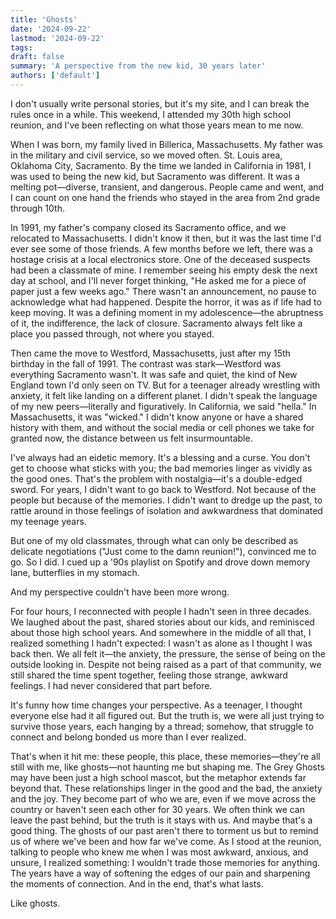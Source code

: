 ```yaml
---
title: 'Ghosts'
date: '2024-09-22'
lastmod: '2024-09-22'
tags:
draft: false
summary: 'A perspective from the new kid, 30 years later'
authors: ['default']
---
```


I don't usually write personal stories, but it's my site, and I can break the rules once in a while. This weekend, I attended my 30th high school reunion, and I've been reflecting on what those years mean to me now.

When I was born, my family lived in Billerica, Massachusetts. My father was in the military and civil service, so we moved often. St. Louis area, Oklahoma City, Sacramento. By the time we landed in California in 1981, I was used to being the new kid, but Sacramento was different. It was a melting pot—diverse, transient, and dangerous. People came and went, and I can count on one hand the friends who stayed in the area from 2nd grade through 10th.

In 1991, my father's company closed its Sacramento office, and we relocated to Massachusetts. I didn't know it then, but it was the last time I'd ever see some of those friends. A few months before we left, there was a hostage crisis at a local electronics store. One of the deceased suspects had been a classmate of mine. I remember seeing his empty desk the next day at school, and I'll never forget thinking, "He asked me for a piece of paper just a few weeks ago." There wasn't an announcement, no pause to acknowledge what had happened. Despite the horror, it was as if life had to keep moving. It was a defining moment in my adolescence—the abruptness of it, the indifference, the lack of closure. Sacramento always felt like a place you passed through, not where you stayed.

Then came the move to Westford, Massachusetts, just after my 15th birthday in the fall of 1991. The contrast was stark—Westford was everything Sacramento wasn't. It was safe and quiet, the kind of New England town I'd only seen on TV. But for a teenager already wrestling with anxiety, it felt like landing on a different planet. I didn't speak the language of my new peers—literally and figuratively. In California, we said "hella." In Massachusetts, it was "wicked." I didn't know anyone or have a shared history with them, and without the social media or cell phones we take for granted now, the distance between us felt insurmountable.

I've always had an eidetic memory. It's a blessing and a curse. You don't get to choose what sticks with you; the bad memories linger as vividly as the good ones. That's the problem with nostalgia—it's a double-edged sword. For years, I didn't want to go back to Westford. Not because of the people but because of the memories. I didn't want to dredge up the past, to rattle around in those feelings of isolation and awkwardness that dominated my teenage years.

But one of my old classmates, through what can only be described as delicate negotiations ("Just come to the damn reunion!"), convinced me to go. So I did. I cued up a '90s playlist on Spotify and drove down memory lane, butterflies in my stomach.

And my perspective couldn't have been more wrong.

For four hours, I reconnected with people I hadn't seen in three decades. We laughed about the past, shared stories about our kids, and reminisced about those high school years. And somewhere in the middle of all that, I realized something I hadn't expected: I wasn't as alone as I thought I was back then. We all felt it—the anxiety, the pressure, the sense of being on the outside looking in. Despite not being raised as a part of that community, we still shared the time spent together, feeling those strange, awkward feelings. I had never considered that part before.

It's funny how time changes your perspective. As a teenager, I thought everyone else had it all figured out. But the truth is, we were all just trying to survive those years, each hanging by a thread; somehow, that struggle to connect and belong bonded us more than I ever realized.

That's when it hit me: these people, this place, these memories—they're all still with me, like ghosts—not haunting me but shaping me. The Grey Ghosts may have been just a high school mascot, but the metaphor extends far beyond that. These relationships linger in the good and the bad, the anxiety and the joy. They become part of who we are, even if we move across the country or haven't seen each other for 30 years.
We often think we can leave the past behind, but the truth is it stays with us. And maybe that's a good thing. The ghosts of our past aren't there to torment us but to remind us of where we've been and how far we've come.
As I stood at the reunion, talking to people who knew me when I was most awkward, anxious, and unsure, I realized something: I wouldn't trade those memories for anything. The years have a way of softening the edges of our pain and sharpening the moments of connection. And in the end, that's what lasts.

Like ghosts.